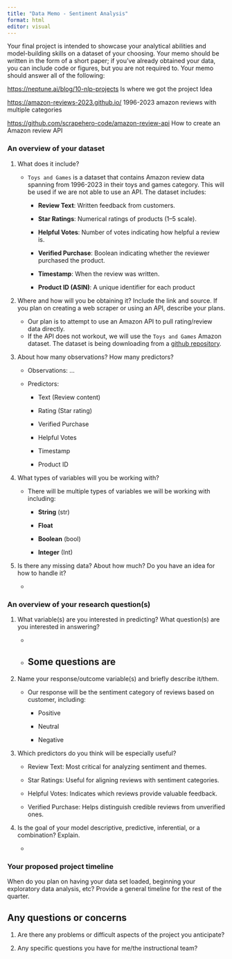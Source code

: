 ```yaml
---
title: "Data Memo - Sentiment Analysis"
format: html
editor: visual
---
```


Your final project is intended to showcase your analytical abilities and model-building skills on a dataset of your choosing. Your memo should be written in the form of a short paper; if you've already obtained your data, you can include code or figures, but you are not required to. Your memo should answer all of the following:

<https://neptune.ai/blog/10-nlp-projects> Is where we got the project Idea

<https://amazon-reviews-2023.github.io/> 1996-2023 amazon reviews with multiple categories

<https://github.com/scrapehero-code/amazon-review-api> How to create an Amazon review API

### **An overview of your dataset**

1.  What does it include?

    -   `Toys and Games` is a dataset that contains Amazon review data spanning from 1996-2023 in their toys and games category. This will be used if we are not able to use an API. The dataset includes:

        -   **Review Text**: Written feedback from customers.

        -   **Star Ratings**: Numerical ratings of products (1–5 scale).

        -   **Helpful Votes**: Number of votes indicating how helpful a review is.

        -   **Verified Purchase**: Boolean indicating whether the reviewer purchased the product.

        -   **Timestamp**: When the review was written.

        -   **Product ID (ASIN)**: A unique identifier for each product

2.  Where and how will you be obtaining it? Include the link and source. If you plan on creating a web scraper or using an API, describe your plans.

    -   Our plan is to attempt to use an Amazon API to pull rating/review data directly.
    -   If the API does not workout, we will use the `Toys and Games` Amazon dataset. The dataset is being downloading from a [github repository](https://amazon-reviews-2023.github.io/).

3.  About how many observations? How many predictors?

    -   Observations: ...

    -   Predictors:

        -   Text (Review content)

        -   Rating (Star rating)

        -   Verified Purchase

        -   Helpful Votes

        -   Timestamp

        -   Product ID

4.  What types of variables will you be working with?

    -   There will be multiple types of variables we will be working with including:

        -   **String** (str)

        -   **Float**

        -   **Boolean** (bool)

        -   **Integer** (Int)

5.  Is there any missing data? About how much? Do you have an idea for how to handle it?

    -   

### **An overview of your research question(s)**

1.  What variable(s) are you interested in predicting? What question(s) are you interested in answering?

    -   
    -   Some questions are
        -   

2.  Name your response/outcome variable(s) and briefly describe it/them.

    -   Our response will be the sentiment category of reviews based on customer, including:

        -   Positive

        -   Neutral

        -   Negative

3.  Which predictors do you think will be especially useful?

    -   Review Text: Most critical for analyzing sentiment and themes.

    <!-- -->

    -   Star Ratings: Useful for aligning reviews with sentiment categories.

    -   Helpful Votes: Indicates which reviews provide valuable feedback.

    -   Verified Purchase: Helps distinguish credible reviews from unverified ones.

4.  Is the goal of your model descriptive, predictive, inferential, or a combination? Explain.

    -   

### **Your proposed project timeline**

When do you plan on having your data set loaded, beginning your exploratory data analysis, etc? Provide a general timeline for the rest of the quarter.

## **Any questions or concerns**

1.  Are there any problems or difficult aspects of the project you anticipate?

2.  Any specific questions you have for me/the instructional team?
